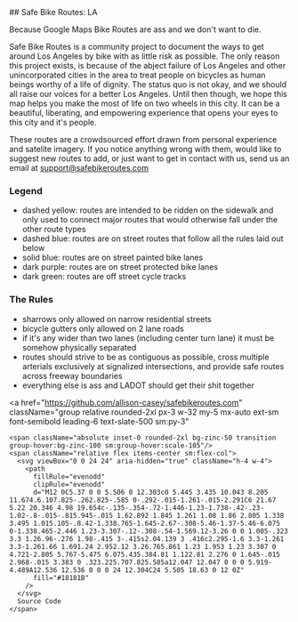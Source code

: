 <article className='prose p-5 prose-a:decoration-blue-600 prose-a:text-blue-600'>
  ## Safe Bike Routes: LA

  <p className='text-slate-500'>
    Because Google Maps Bike Routes are ass and we don't want to die.
  </p>

  Safe Bike Routes is a community project to document the ways to get around
  Los Angeles by bike with as little risk as possible. The only reason this
  project exists, is because of the abject failure of Los Angeles and other
  unincorporated cities in the area to treat people on bicycles as human
  beings worthy of a life of dignity. The status quo is not okay, and we
  should all raise our voices for a better Los Angeles. Until then though,
  we hope this map helps you make the most of life on two wheels in this
  city. It can be a beautiful, liberating, and empowering experience that
  opens your eyes to this city and it's people.


  These routes are a crowdsourced effort drawn from personal experience and
  satelite imagery. If you notice anything wrong with them, would like to
  suggest new routes to add, or just want to get in contact with us, send us an
  email at <span className='underline hover:decoration-blue-400'><a href="mailto:support@safebikeroutes.com">support@safebikeroutes.com</a></span>

  ### Legend
  - <span className='bg-black font-bold underline text-[yellow]'>dashed yellow</span>:
    routes are intended to be ridden on the sidewalk and only used to
    connect major routes that would otherwise fall under the other route types
  - <span className='font-bold underline text-[#c2a5cf] '>dashed blue</span>:
    routes are on street routes that follow all the rules laid out below
  - <span className='font-bold underline text-[#c2a5cf]'>solid blue</span>:
    routes are on street painted bike lanes
  - <span className='font-bold underline text-[#7b3294]'>dark purple</span>:
    routes are on street protected bike lanes
  - <span className='font-bold underline text-[#008837]'>dark green</span>:
    routes are off street cycle tracks

  ### The Rules
  - sharrows only allowed on narrow residential streets
  - bicycle gutters only allowed on 2 lane roads
  - if it's any wider than two lanes (including center turn lane) it must be
    somehow physically separated
  - routes should strive to be as contiguous as possible, cross multiple 
    arterials exclusively at signalized intersections, and provide safe routes across freeway boundaries
  - everything else is ass and LADOT should get their shit together


  <a
    href="https://github.com/allison-casey/safebikeroutes.com"
    className="group relative rounded-2xl px-3 w-32 my-5 mx-auto ext-sm font-semibold leading-6 text-slate-500 sm:py-3"
  >
    <span className="absolute inset-0 rounded-2xl bg-zinc-50 transition group-hover:bg-zinc-100 sm:group-hover:scale-105"/>
    <span className="relative flex items-center sm:flex-col">
      <svg viewBox="0 0 24 24" aria-hidden="true" className="h-4 w-4">
        <path
          fillRule="evenodd"
          clipRule="evenodd"
          d="M12 0C5.37 0 0 5.506 0 12.303c0 5.445 3.435 10.043 8.205 11.674.6.107.825-.262.825-.585 0-.292-.015-1.261-.015-2.291C6 21.67 5.22 20.346 4.98 19.654c-.135-.354-.72-1.446-1.23-1.738-.42-.23-1.02-.8-.015-.815.945-.015 1.62.892 1.845 1.261 1.08 1.86 2.805 1.338 3.495 1.015.105-.8.42-1.338.765-1.645-2.67-.308-5.46-1.37-5.46-6.075 0-1.338.465-2.446 1.23-3.307-.12-.308-.54-1.569.12-3.26 0 0 1.005-.323 3.3 1.26.96-.276 1.98-.415 3-.415s2.04.139 3 .416c2.295-1.6 3.3-1.261 3.3-1.261.66 1.691.24 2.952.12 3.26.765.861 1.23 1.953 1.23 3.307 0 4.721-2.805 5.767-5.475 6.075.435.384.81 1.122.81 2.276 0 1.645-.015 2.968-.015 3.383 0 .323.225.707.825.585a12.047 12.047 0 0 0 5.919-4.489A12.536 12.536 0 0 0 24 12.304C24 5.505 18.63 0 12 0Z"
          fill="#18181B"
        />
      </svg>
      Source Code
    </span>
  </a>
</article>
